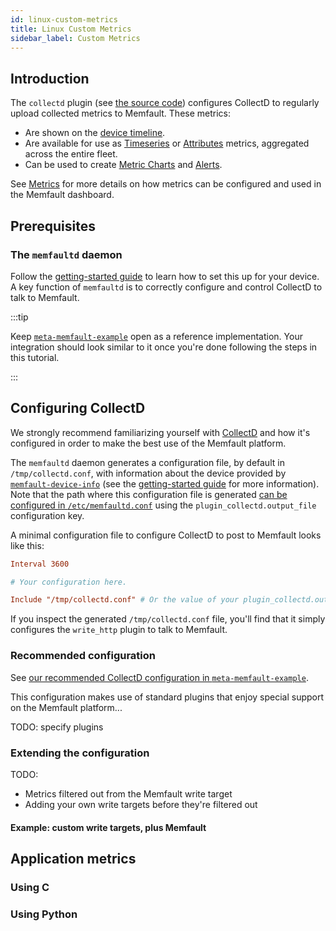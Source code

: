 ```yaml
---
id: linux-custom-metrics
title: Linux Custom Metrics
sidebar_label: Custom Metrics
---
```


## Introduction

The `collectd` plugin (see [the source code][source-memfaultd-collectd-plugin])
configures CollectD to regularly upload collected metrics to Memfault. These
metrics:

- Are shown on the [device timeline][docs-timeline].
- Are available for use as [Timeseries][docs-timeseries] or
  [Attributes][docs-attributes] metrics, aggregated across the entire fleet.
- Can be used to create [Metric Charts][docs-metric-charts] and
  [Alerts][docs-alerts].

See [Metrics](/docs/platform/metrics) for more details on how metrics can be
configured and used in the Memfault dashboard.

## Prerequisites

### The `memfaultd` daemon

Follow the [getting-started guide][docs-linux-getting-started] to learn how to
set this up for your device. A key function of `memfaultd` is to correctly
configure and control CollectD to talk to Memfault.

:::tip

Keep [`meta-memfault-example`][source-yocto-example] open as a reference
implementation. Your integration should look similar to it once you're done
following the steps in this tutorial.

:::

## Configuring CollectD

We strongly recommend familiarizing yourself with [CollectD][collectd-homepage]
and how it's configured in order to make the best use of the Memfault platform.

The `memfaultd` daemon generates a configuration file, by default in
`/tmp/collectd.conf`, with information about the device provided by
[`memfault-device-info`][docs-memfault-device-info] (see the [getting-started
guide][docs-linux-getting-started] for more information). Note that the path
where this configuration file is generated [can be configured in
`/etc/memfaultd.conf`][docs-configuration] using the
`plugin_collectd.output_file` configuration key.

A minimal configuration file to configure CollectD to post to Memfault looks
like this:

```conf
Interval 3600

# Your configuration here.

Include "/tmp/collectd.conf" # Or the value of your plugin_collectd.output_file
```

If you inspect the generated `/tmp/collectd.conf` file, you'll find that it
simply configures the `write_http` plugin to talk to Memfault.

### Recommended configuration

See [our recommended CollectD configuration in
`meta-memfault-example`][source-recommended-collectd-conf].

This configuration makes use of standard plugins that enjoy special support on
the Memfault platform...

TODO: specify plugins

### Extending the configuration

TODO:

- Metrics filtered out from the Memfault write target
- Adding your own write targets before they're filtered out

#### Example: custom write targets, plus Memfault

## Application metrics

### Using C

### Using Python

[collectd-homepage]: https://collectd.org/
[collectd-write-http]: https://collectd.org/wiki/index.php/Plugin:Write_HTTP
[collectd-chains]: https://collectd.org/wiki/index.php/Chains
[source-yocto-example]:
  https://github.com/memfault/memfault-linux-sdk/tree/main/meta-memfault-example
[source-meta-memfault]:
  https://github.com/memfault/memfault-linux-sdk/tree/main/meta-memfault
[source-memfaultd]:
  https://github.com/memfault/memfault-linux-sdk/tree/main/meta-memfault/recipes-memfault/memfaultd/files/memfaultd
[source-recommended-collectd-conf]:
  https://github.com/memfault/memfault-linux-sdk/tree/master/meta-memfault-example/recipes-extended/collectd/files/collectd.conf
[source-memfaultd-collectd-plugin]:
  https://github.com/memfault/memfault-linux-sdk/blob/main/meta-memfault/recipes-memfault/memfaultd/files/memfaultd/plugins/collectd.c
[docs-linux-getting-started]: /docs/linux/linux-getting-started-guide
[docs-linux-control-plugins]:
  /docs/linux/linux-getting-started-guide#optional-opt-out-of-memfaultd-built-in-plugins
[docs-memfault-device-info]:
  /docs/linux/linux-getting-started-guide#add-a-memfault-device-info-executable-to-your-build
[docs-configuration]: /docs/linux/reference-memfaultd-configuration
[docs-metrics]: /docs/platform/metrics
[docs-timeseries]: /docs/platform/metrics#timeseries
[docs-attributes]: /docs/platform/metrics#attributes
[docs-timeline]: /docs/platform/introduction/#metrics
[docs-metric-charts]: /docs/platform/charts#metric-charts
[docs-alerts]: /docs/platform/alerts
